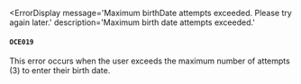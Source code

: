 
<ErrorDisplay
  message='Maximum birthDate attempts exceeded. Please try again later.'
  description='Maximum birth date attempts exceeded.'
>
  #### `OCE019`
</ErrorDisplay>
This error occurs when the user exceeds the maximum number of attempts (3) to enter their birth date.